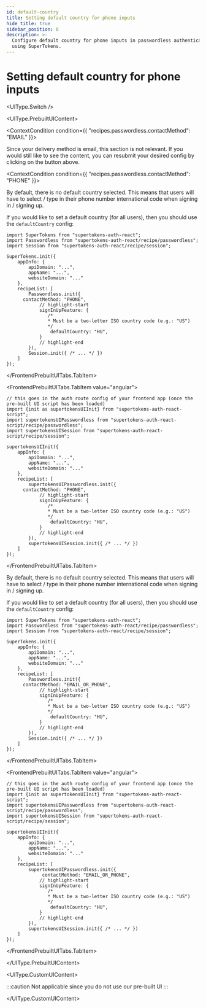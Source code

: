```yaml
---
id: default-country
title: Setting default country for phone inputs
hide_title: true
sidebar_position: 8
description: >-
  Configure default country for phone inputs in passwordless authentication
  using SuperTokens.
---
```



# Setting default country for phone inputs

<UIType.Switch />

<UIType.PrebuiltUIContent>

<PasswordlessRecipeForm />

<ContextCondition condition={{
    "recipes.passwordless.contactMethod": "EMAIL"
}}>

Since your delivery method is email, this section is not relevant. If you would still like to see the content, you can resubmit your desired config by clicking on the button above.

</ContextCondition>

<ContextCondition condition={{
    "recipes.passwordless.contactMethod": "PHONE"
}}>

By default, there is no default country selected. This means that users will have to select / type in their phone number international code when signing in / signing up.

If you would like to set a default country (for all users), then you should use the `defaultCountry` config:

<FrontendPrebuiltUITabs>
<FrontendPrebuiltUITabs.TabItem value="reactjs">

```tsx
import SuperTokens from "supertokens-auth-react";
import Passwordless from "supertokens-auth-react/recipe/passwordless";
import Session from "supertokens-auth-react/recipe/session";

SuperTokens.init({
    appInfo: {
        apiDomain: "...",
        appName: "...",
        websiteDomain: "..."
    },
    recipeList: [
        Passwordless.init({
      contactMethod: "PHONE",
            // highlight-start
            signInUpFeature: {
               /*
               * Must be a two-letter ISO country code (e.g.: "US")
               */
                defaultCountry: "HU",
            }
            // highlight-end
        }),
        Session.init({ /* ... */ })
    ]
});
```

</FrontendPrebuiltUITabs.TabItem>

<FrontendPrebuiltUITabs.TabItem value="angular">

```tsx
// this goes in the auth route config of your frontend app (once the pre-built UI script has been loaded)
import {init as supertokensUIInit} from "supertokens-auth-react-script";
import supertokensUIPasswordless from "supertokens-auth-react-script/recipe/passwordless";
import supertokensUISession from "supertokens-auth-react-script/recipe/session";

supertokensUIInit({
    appInfo: {
        apiDomain: "...",
        appName: "...",
        websiteDomain: "..."
    },
    recipeList: [
        supertokensUIPasswordless.init({
      contactMethod: "PHONE",
            // highlight-start
            signInUpFeature: {
               /*
               * Must be a two-letter ISO country code (e.g.: "US")
               */
                defaultCountry: "HU",
            }
            // highlight-end
        }),
        supertokensUISession.init({ /* ... */ })
    ]
});
```

</FrontendPrebuiltUITabs.TabItem>
</FrontendPrebuiltUITabs>

</ContextCondition>
<ContextCondition condition={{
    "recipes.passwordless.contactMethod": "EMAIL_OR_PHONE"
}}>

By default, there is no default country selected. This means that users will have to select / type in their phone number international code when signing in / signing up.

If you would like to set a default country (for all users), then you should use the `defaultCountry` config:

<FrontendPrebuiltUITabs>
<FrontendPrebuiltUITabs.TabItem value="reactjs">

```tsx
import SuperTokens from "supertokens-auth-react";
import Passwordless from "supertokens-auth-react/recipe/passwordless";
import Session from "supertokens-auth-react/recipe/session";

SuperTokens.init({
    appInfo: {
        apiDomain: "...",
        appName: "...",
        websiteDomain: "..."
    },
    recipeList: [
        Passwordless.init({
      contactMethod: "EMAIL_OR_PHONE",
            // highlight-start
            signInUpFeature: {
               /*
               * Must be a two-letter ISO country code (e.g.: "US")
               */
                defaultCountry: "HU",
            }
            // highlight-end
        }),
        Session.init({ /* ... */ })
    ]
});
```

</FrontendPrebuiltUITabs.TabItem>

<FrontendPrebuiltUITabs.TabItem value="angular">

```tsx
// this goes in the auth route config of your frontend app (once the pre-built UI script has been loaded)
import {init as supertokensUIInit} from "supertokens-auth-react-script";
import supertokensUIPasswordless from "supertokens-auth-react-script/recipe/passwordless";
import supertokensUISession from "supertokens-auth-react-script/recipe/session";

supertokensUIInit({
    appInfo: {
        apiDomain: "...",
        appName: "...",
        websiteDomain: "..."
    },
    recipeList: [
        supertokensUIPasswordless.init({
             contactMethod: "EMAIL_OR_PHONE",
            // highlight-start
            signInUpFeature: {
               /*
               * Must be a two-letter ISO country code (e.g.: "US")
               */
                defaultCountry: "HU",
            }
            // highlight-end
        }),
        supertokensUISession.init({ /* ... */ })
    ]
});
```

</FrontendPrebuiltUITabs.TabItem>
</FrontendPrebuiltUITabs>

</ContextCondition>


</UIType.PrebuiltUIContent>

<UIType.CustomUIContent>

:::caution
Not applicable since you do not use our pre-built UI
:::

</UIType.CustomUIContent>
